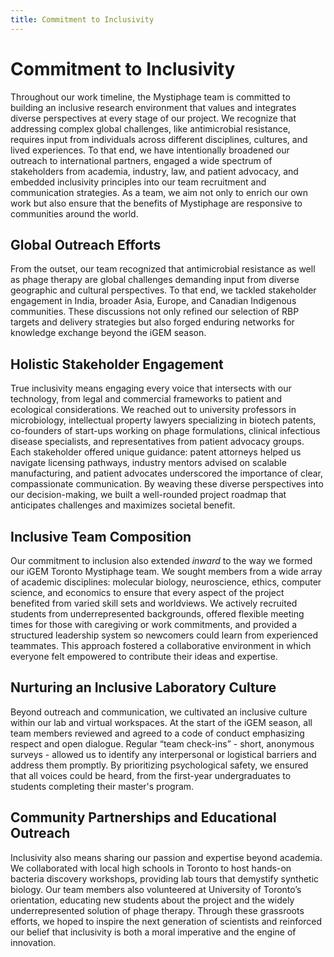 ```yaml
---
title: Commitment to Inclusivity
---
```



# Commitment to Inclusivity

Throughout our work timeline, the Mystiphage team is committed to building an inclusive research environment that values and integrates diverse perspectives at every stage of our project. We recognize that addressing complex global challenges, like antimicrobial resistance, requires input from individuals across different disciplines, cultures, and lived experiences. To that end, we have intentionally broadened our outreach to international partners, engaged a wide spectrum of stakeholders from academia, industry, law, and patient advocacy, and embedded inclusivity principles into our team recruitment and communication strategies. As a team, we aim not only to enrich our own work but also ensure that the benefits of Mystiphage are responsive to communities around the world.

## Global Outreach Efforts

From the outset, our team recognized that antimicrobial resistance as well as phage therapy are global challenges demanding input from diverse geographic and cultural perspectives. To that end, we tackled stakeholder engagement in India, broader Asia, Europe, and Canadian Indigenous communities. These discussions not only refined our selection of RBP targets and delivery strategies but also forged enduring networks for knowledge exchange beyond the iGEM season.

## Holistic Stakeholder Engagement

True inclusivity means engaging every voice that intersects with our technology, from legal and commercial frameworks to patient and ecological considerations. We reached out to university professors in microbiology, intellectual property lawyers specializing in biotech patents, co-founders of start-ups working on phage formulations, clinical infectious disease specialists, and representatives from patient advocacy groups. Each stakeholder offered unique guidance: patent attorneys helped us navigate licensing pathways, industry mentors advised on scalable manufacturing, and patient advocates underscored the importance of clear, compassionate communication. By weaving these diverse perspectives into our decision-making, we built a well-rounded project roadmap that anticipates challenges and maximizes societal benefit.

## Inclusive Team Composition

Our commitment to inclusion also extended *inward* to the way we formed our iGEM Toronto Mystiphage team. We sought members from a wide array of academic disciplines: molecular biology, neuroscience, ethics, computer science, and economics to ensure that every aspect of the project benefited from varied skill sets and worldviews. We actively recruited students from underrepresented backgrounds, offered flexible meeting times for those with caregiving or work commitments, and provided a structured leadership system so newcomers could learn from experienced teammates. This approach fostered a collaborative environment in which everyone felt empowered to contribute their ideas and expertise.

## Nurturing an Inclusive Laboratory Culture

Beyond outreach and communication, we cultivated an inclusive culture within our lab and virtual workspaces. At the start of the iGEM season, all team members reviewed and agreed to a code of conduct emphasizing respect and open dialogue. Regular “team check-ins” - short, anonymous surveys - allowed us to identify any interpersonal or logistical barriers and address them promptly. By prioritizing psychological safety, we ensured that all voices could be heard, from the first-year undergraduates to students completing their master's program.

## Community Partnerships and Educational Outreach

Inclusivity also means sharing our passion and expertise beyond academia. We collaborated with local high schools in Toronto to host hands-on bacteria discovery workshops, providing lab tours that demystify synthetic biology. Our team members also volunteered at University of Toronto’s orientation, educating new students about the project and the widely underrepresented solution of phage therapy. Through these grassroots efforts, we hoped to inspire the next generation of scientists and reinforced our belief that inclusivity is both a moral imperative and the engine of innovation.


